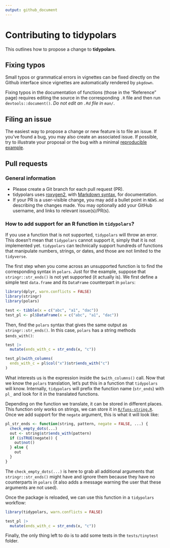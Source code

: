 ```yaml
---
output: github_document
---
```


# Contributing to tidypolars

This outlines how to propose a change to **tidypolars**. 

## Fixing typos

Small typos or grammatical errors in vignettes can be fixed directly on the Github
interface since vignettes are automatically rendered by `pkgdown`.

Fixing typos in the documentation of functions (those in the "Reference" page) 
requires editing the source in the corresponding `.R` file and then run 
`devtools::document()`. *Do not edit an `.Rd` file in `man/`*.

## Filing an issue

The easiest way to propose a change or new feature is to file an issue. If
you've found a bug, you may also create an associated issue. If possible, try to
illustrate your proposal or the bug with a minimal [reproducible
example](https://www.tidyverse.org/help/#reprex).


## Pull requests

### General information

*  Please create a Git branch for each pull request (PR).
*  tidypolars uses [roxygen2](https://cran.r-project.org/package=roxygen2), with
[Markdown syntax](https://cran.r-project.org/web/packages/roxygen2/vignettes/markdown.html),
for documentation.
*  If your PR is a user-visible change, you may add a bullet point in `NEWS.md` 
   describing the changes made. You may optionally add your GitHub username, and 
   links to relevant issue(s)/PR(s).

### How to add support for an R function in `tidypolars`?

If you use a function that is not supported, `tidypolars` will throw an error.
This doesn't mean that `tidypolars` cannot support it, simply that it is not
implemented yet. `tidypolars` can technically support hundreds of functions that
manipulate numbers, strings, or dates, and those are not limited to the
`tidyverse`.

The first step when you come across an unsupported function is to find the
corresponding syntax in `polars`. Just for the example, suppose that
`stringr::str_ends()` is not yet supported (it actually is). We first define a
simple test `data.frame` and its `DataFrame` counterpart in `polars`:

```r
library(dplyr, warn.conflicts = FALSE)
library(stringr)
library(polars)

test <- tibble(x = c("abc", "a1", "dac"))
test_pl <- pl$DataFrame(x = c("abc", "a1", "dac"))
```

Then, find the `polars` syntax that gives the same output as `stringr::str_ends()`. In this case, `polars` has a string methods `$ends_with()`:

```r
test |> 
  mutate(ends_with_c = str_ends(x, "c"))

test_pl$with_columns(
  ends_with_c = pl$col("x")$str$ends_with("c")
)
```

What interests us is the expression inside the `$with_columns()` call. Now that
we know the `polars` translation, let's put this in a function that `tidypolars`
will know. Internally, `tidypolars` will prefix the function name (`str_ends`)
with `pl_` and look for it in the translated functions.

Depending on the function we translate, it can be stored in different places.
This function only works on strings, we can store it in
[`R/funs-string.R`](https://github.com/etiennebacher/tidypolars/blob/main/R/funs-string.R).
Once we add support for the `negate` argument, this is what it will look like:

```r
pl_str_ends <- function(string, pattern, negate = FALSE, ...) {
  check_empty_dots(...)
  out <- string$str$ends_with(pattern)
  if (isTRUE(negate)) {
    out$not()
  } else {
    out
  }
}
```

The `check_empty_dots(...)` is here to grab all additional arguments that
`stringr::str_ends()` might have and ignore them because they have no
counterparts in `polars` (it also adds a message warning the user that these
arguments are not used).

Once the package is reloaded, we can use this function in a `tidypolars` workflow:

```r
library(tidypolars, warn.conflicts = FALSE)

test_pl |> 
  mutate(ends_with_c = str_ends(x, "c"))
```

Finally, the only thing left to do is to add some tests in the `tests/tinytest` 
folder.
